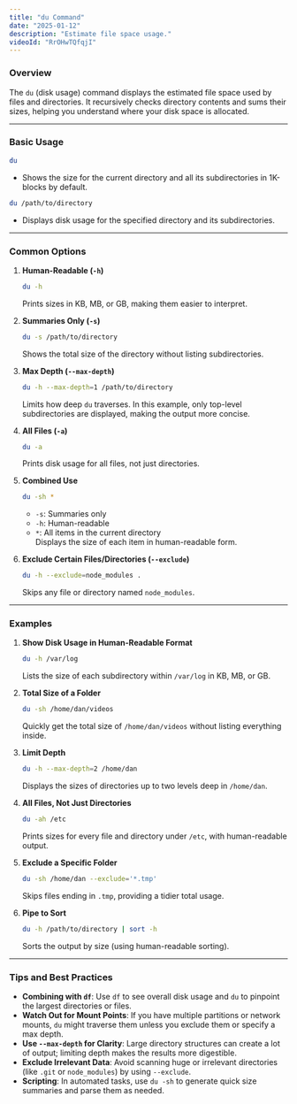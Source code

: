 ```yaml
---
title: "du Command"
date: "2025-01-12"
description: "Estimate file space usage."
videoId: "RrOHwTQfqjI"
---
```


### Overview

The `du` (disk usage) command displays the estimated file space used by files and directories. It recursively checks directory contents and sums their sizes, helping you understand where your disk space is allocated.

---

### Basic Usage

```bash
du
```
- Shows the size for the current directory and all its subdirectories in 1K-blocks by default.

```bash
du /path/to/directory
```
- Displays disk usage for the specified directory and its subdirectories.

---

### Common Options

1. **Human-Readable (`-h`)**  
   ```bash
   du -h
   ```
   Prints sizes in KB, MB, or GB, making them easier to interpret.

2. **Summaries Only (`-s`)**  
   ```bash
   du -s /path/to/directory
   ```
   Shows the total size of the directory without listing subdirectories.

3. **Max Depth (`--max-depth`)**  
   ```bash
   du -h --max-depth=1 /path/to/directory
   ```
   Limits how deep `du` traverses. In this example, only top-level subdirectories are displayed, making the output more concise.

4. **All Files (`-a`)**  
   ```bash
   du -a
   ```
   Prints disk usage for all files, not just directories.

5. **Combined Use**  
   ```bash
   du -sh *
   ```
   - `-s`: Summaries only  
   - `-h`: Human-readable  
   - `*`: All items in the current directory  
   Displays the size of each item in human-readable form.

6. **Exclude Certain Files/Directories (`--exclude`)**  
   ```bash
   du -h --exclude=node_modules .
   ```
   Skips any file or directory named `node_modules`.

---

### Examples

1. **Show Disk Usage in Human-Readable Format**  
   ```bash
   du -h /var/log
   ```
   Lists the size of each subdirectory within `/var/log` in KB, MB, or GB.

2. **Total Size of a Folder**  
   ```bash
   du -sh /home/dan/videos
   ```
   Quickly get the total size of `/home/dan/videos` without listing everything inside.

3. **Limit Depth**  
   ```bash
   du -h --max-depth=2 /home/dan
   ```
   Displays the sizes of directories up to two levels deep in `/home/dan`.

4. **All Files, Not Just Directories**  
   ```bash
   du -ah /etc
   ```
   Prints sizes for every file and directory under `/etc`, with human-readable output.

5. **Exclude a Specific Folder**  
   ```bash
   du -sh /home/dan --exclude='*.tmp'
   ```
   Skips files ending in `.tmp`, providing a tidier total usage.

6. **Pipe to Sort**  
   ```bash
   du -h /path/to/directory | sort -h
   ```
   Sorts the output by size (using human-readable sorting).

---

### Tips and Best Practices

- **Combining with `df`**: Use `df` to see overall disk usage and `du` to pinpoint the largest directories or files.
- **Watch Out for Mount Points**: If you have multiple partitions or network mounts, `du` might traverse them unless you exclude them or specify a max depth.
- **Use `--max-depth` for Clarity**: Large directory structures can create a lot of output; limiting depth makes the results more digestible.
- **Exclude Irrelevant Data**: Avoid scanning huge or irrelevant directories (like `.git` or `node_modules`) by using `--exclude`.
- **Scripting**: In automated tasks, use `du -sh` to generate quick size summaries and parse them as needed. 
